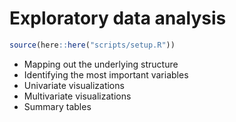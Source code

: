 # Exploratory data analysis

```r
source(here::here("scripts/setup.R"))
```

* Mapping out the underlying structure
* Identifying the most important variables
* Univariate visualizations
* Multivariate visualizations
* Summary tables